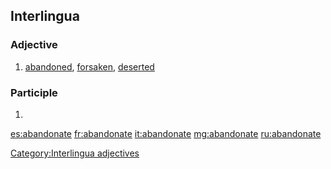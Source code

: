 ==Interlingua==

===Adjective===
{{head|ia}}

# [[abandoned]], [[forsaken]], [[deserted]]

===Participle===
{{head|ia|participle}}

# {{ia-form of|abandon|ate}}

[[Category:Interlingua adjectives]]

[[es:abandonate]]
[[fr:abandonate]]
[[it:abandonate]]
[[mg:abandonate]]
[[ru:abandonate]]